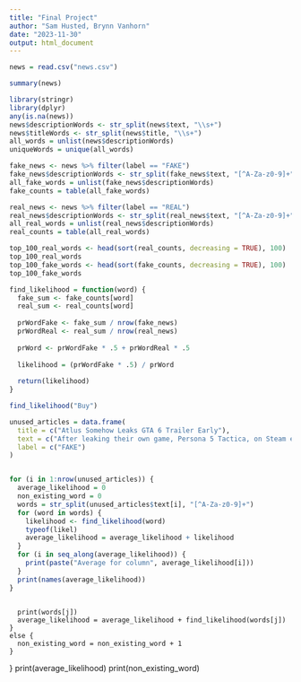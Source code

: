 ---
title: "Final Project"
author: "Sam Husted, Brynn Vanhorn"
date: "2023-11-30"
output: html_document
---

```{r setup, include=FALSE}
news = read.csv("news.csv")
```


```{r cars}
summary(news)
```

```{r pressure, echo=FALSE}
library(stringr)
library(dplyr)
any(is.na(news))
news$descriptionWords <- str_split(news$text, "\\s+")
news$titleWords <- str_split(news$title, "\\s+")
all_words = unlist(news$descriptionWords)
uniqueWords = unique(all_words)
```

```{r}

fake_news <- news %>% filter(label == "FAKE")
fake_news$descriptionWords <- str_split(fake_news$text, "[^A-Za-z0-9]+")
all_fake_words = unlist(fake_news$descriptionWords)
fake_counts = table(all_fake_words)

real_news <- news %>% filter(label == "REAL")
real_news$descriptionWords <- str_split(real_news$text, "[^A-Za-z0-9]+")
all_real_words = unlist(real_news$descriptionWords)
real_counts = table(all_real_words)


```


```{r}

top_100_real_words <- head(sort(real_counts, decreasing = TRUE), 100)
top_100_real_words
top_100_fake_words <- head(sort(fake_counts, decreasing = TRUE), 100)
top_100_fake_words
```


```{r}

find_likelihood = function(word) {
  fake_sum <- fake_counts[word]
  real_sum <- real_counts[word]
  
  prWordFake <- fake_sum / nrow(fake_news)
  prWordReal <- real_sum / nrow(real_news)
  
  prWord <- prWordFake * .5 + prWordReal * .5
  
  likelihood = (prWordFake * .5) / prWord
  
  return(likelihood)
}

find_likelihood("Buy")
```

```{r}

unused_articles = data.frame(
  title = c("Atlus Somehow Leaks GTA 6 Trailer Early"),
  text = c("After leaking their own game, Persona 5 Tactica, on Steam early on Wednesday morning, beloved RPG developer ATLUS has somehow managed to leak the highly-anticipated trailer for Grand Theft Auto 6. “What the hell?” said Rockstar Games president Sam Houser. “We work hard to make some of the most profitable… I mean, impactful games on the market. A big part of that is the hype cycle. First we had the announcement of our trailer spoiled early, now this company that we’ve literally never had anything to do with leaks our trailer? The day after they leaked their own game? At some point, you just have to be impressed by how good they are at leaking.”"),
  label = c("FAKE")
)


for (i in 1:nrow(unused_articles)) {
  average_likelihood = 0
  non_existing_word = 0
  words = str_split(unused_articles$text[i], "[^A-Za-z0-9]+")
  for (word in words) {
    likelihood <- find_likelihood(word)
    typeof(likel)
    average_likelihood = average_likelihood + likelihood
  }
  for (i in seq_along(average_likelihood)) {
    print(paste("Average for column", average_likelihood[i]))
  }
  print(names(average_likelihood))
}
  

```

  
      
      print(words[j])
      average_likelihood = average_likelihood + find_likelihood(words[j])
    }
    else {
      non_existing_word = non_existing_word + 1
    }
  }
  print(average_likelihood)
  print(non_existing_word)